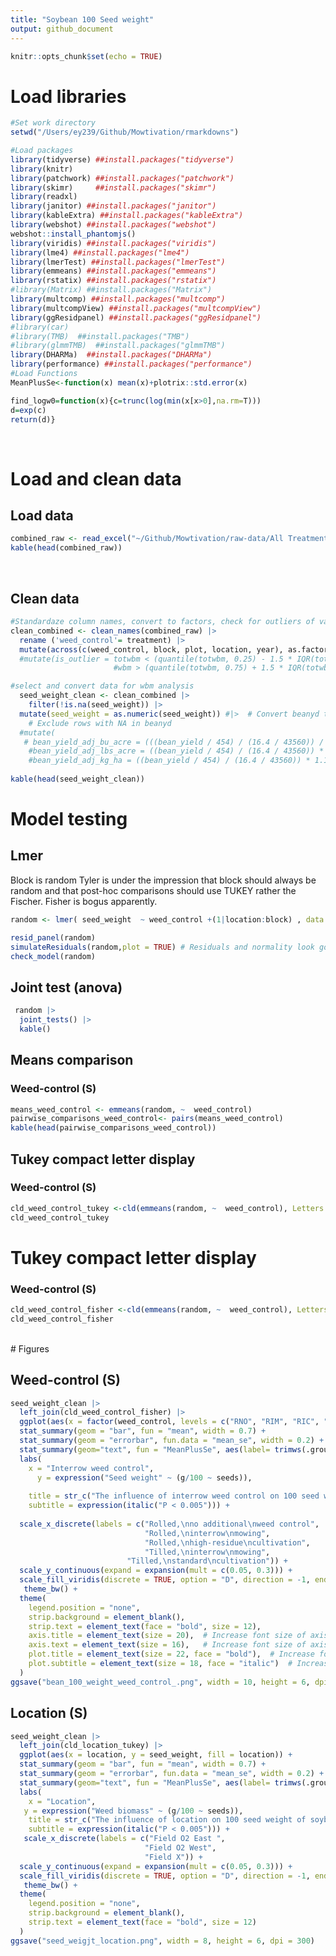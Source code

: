 ```yaml
---
title: "Soybean 100 Seed weight"
output: github_document
---
```


```r
knitr::opts_chunk$set(echo = TRUE)
```

# Load libraries


```r
#Set work directory
setwd("/Users/ey239/Github/Mowtivation/rmarkdowns")

#Load packages 
library(tidyverse) ##install.packages("tidyverse")
library(knitr)
library(patchwork) ##install.packages("patchwork")
library(skimr)     ##install.packages("skimr")
library(readxl)
library(janitor) ##install.packages("janitor")
library(kableExtra) ##install.packages("kableExtra")
library(webshot) ##install.packages("webshot")
webshot::install_phantomjs()
library(viridis) ##install.packages("viridis")
library(lme4) ##install.packages("lme4")
library(lmerTest) ##install.packages("lmerTest")
library(emmeans) ##install.packages("emmeans")
library(rstatix) ##install.packages("rstatix")
#library(Matrix) ##install.packages("Matrix")
library(multcomp) ##install.packages("multcomp")
library(multcompView) ##install.packages("multcompView")
library(ggResidpanel) ##install.packages("ggResidpanel")
#library(car)
#library(TMB)  ##install.packages("TMB")
#library(glmmTMB)  ##install.packages("glmmTMB")
library(DHARMa)  ##install.packages("DHARMa")
library(performance) ##install.packages("performance")
#Load Functions
MeanPlusSe<-function(x) mean(x)+plotrix::std.error(x)

find_logw0=function(x){c=trunc(log(min(x[x>0],na.rm=T)))
d=exp(c)
return(d)}
```

<br>

# Load and clean data

 
## Load data
``` r
combined_raw <- read_excel("~/Github/Mowtivation/raw-data/All Treatments/combined_raw.xlsx")
kable(head(combined_raw))

```
<br>

## Clean data
```r


#Standardaze column names, convert to factors, check for outliers of variable**
clean_combined <- clean_names(combined_raw) |>  
  rename ('weed_control'= treatment) |> 
  mutate(across(c(weed_control, block, plot, location, year), as.factor)) #|> 
  #mutate(is_outlier = totwbm < (quantile(totwbm, 0.25) - 1.5 * IQR(totwbm)) |
                       #wbm > (quantile(totwbm, 0.75) + 1.5 * IQR(totwbm)))

#select and convert data for wbm analysis
  seed_weight_clean <- clean_combined |>  
    filter(!is.na(seed_weight)) |>
  mutate(seed_weight = as.numeric(seed_weight)) #|>  # Convert beanyd to numeric
    # Exclude rows with NA in beanyd
  #mutate(
   # bean_yield_adj_bu_acre = (((bean_yield / 454) / (16.4 / 43560)) / 60) * ((100 - 0.00001) / (100 - 14)),
    #bean_yield_adj_lbs_acre = ((bean_yield / 454) / (16.4 / 43560)) * ((100 - 0.00001) / (100 - 14)),
    #bean_yield_adj_kg_ha = ((bean_yield / 454) / (16.4 / 43560)) * 1.12085 * ((100 - 0.00001) / (100 - 14))
  
kable(head(seed_weight_clean)) 
```
# Model testing
## Lmer
Block is random
Tyler is under the impression that block should always be random and that post-hoc comparisons should use TUKEY rather the Fischer. Fisher is bogus apparently. 

```r
random <- lmer( seed_weight  ~ weed_control +(1|location:block) , data =  seed_weight_clean)

resid_panel(random)
simulateResiduals(random,plot = TRUE) # Residuals and normality look good
check_model(random)
```

## Joint test (anova)
```r
 random |> 
  joint_tests() |> 
  kable()  
```

## Means comparison
### Weed-control (S)
```r
means_weed_control <- emmeans(random, ~  weed_control)
pairwise_comparisons_weed_control<- pairs(means_weed_control) 
kable(head(pairwise_comparisons_weed_control))
```



## Tukey compact letter display
### Weed-control (S)
```r

cld_weed_control_tukey <-cld(emmeans(random, ~  weed_control), Letters = letters, sort = TRUE, reversed=TRUE)
cld_weed_control_tukey
```
# Tukey compact letter display
### Weed-control (S)
```r

cld_weed_control_fisher <-cld(emmeans(random, ~  weed_control), Letters = letters,adjust = "none", sort = TRUE, reversed=TRUE)
cld_weed_control_fisher
```

<br>
# Figures

## Weed-control (S)

```r
seed_weight_clean |> 
  left_join(cld_weed_control_fisher) |> 
  ggplot(aes(x = factor(weed_control, levels = c("RNO", "RIM", "RIC", "TIM", "TIC")), y = seed_weight, fill = weed_control)) +
  stat_summary(geom = "bar", fun = "mean", width = 0.7) +
  stat_summary(geom = "errorbar", fun.data = "mean_se", width = 0.2) +
  stat_summary(geom="text", fun = "MeanPlusSe", aes(label= trimws(.group)),size=6.5,vjust=-0.5) +
  labs(
    x = "Interrow weed control",
      y = expression("Seed weight" ~ (g/100 ~ seeds)),
  
    title = str_c("The influence of interrow weed control on 100 seed weight of soybeans"),
    subtitle = expression(italic("P < 0.005"))) +
  
  scale_x_discrete(labels = c("Rolled,\nno additional\nweed control",
                              "Rolled,\ninterrow\nmowing",
                              "Rolled,\nhigh-residue\ncultivation",
                              "Tilled,\ninterrow\nmowing",
                          "Tilled,\nstandard\ncultivation")) +
  scale_y_continuous(expand = expansion(mult = c(0.05, 0.3))) +
  scale_fill_viridis(discrete = TRUE, option = "D", direction = -1, end = 0.9, begin = 0.1) +
   theme_bw() +
  theme(
    legend.position = "none",
    strip.background = element_blank(),
    strip.text = element_text(face = "bold", size = 12),
    axis.title = element_text(size = 20),  # Increase font size of axis titles
    axis.text = element_text(size = 16),   # Increase font size of axis labels
    plot.title = element_text(size = 22, face = "bold"),  # Increase font size of title
    plot.subtitle = element_text(size = 18, face = "italic")  # Increase font size of subtitle
  )
ggsave("bean_100_weight_weed_control_.png", width = 10, height = 6, dpi = 300)
```

## Location (S)

```r
seed_weight_clean |> 
  left_join(cld_location_tukey) |> 
  ggplot(aes(x = location, y = seed_weight, fill = location)) +
  stat_summary(geom = "bar", fun = "mean", width = 0.7) +
  stat_summary(geom = "errorbar", fun.data = "mean_se", width = 0.2) +
  stat_summary(geom="text", fun = "MeanPlusSe", aes(label= trimws(.group)),size=6.5,vjust=-0.5) +
  labs(
    x = "Location",
   y = expression("Weed biomass" ~ (g/100 ~ seeds)),
    title = str_c("The influence of location on 100 seed weight of soybeans"),
    subtitle = expression(italic("P < 0.005"))) +
   scale_x_discrete(labels = c("Field O2 East ",
                              "Field O2 West",
                              "Field X")) +
  scale_y_continuous(expand = expansion(mult = c(0.05, 0.3))) +
  scale_fill_viridis(discrete = TRUE, option = "D", direction = -1, end = 0.9, begin = 0.1) +
   theme_bw() +
  theme(
    legend.position = "none",
    strip.background = element_blank(),
    strip.text = element_text(face = "bold", size = 12)
  )
ggsave("seed_weigjt_location.png", width = 8, height = 6, dpi = 300)
```

